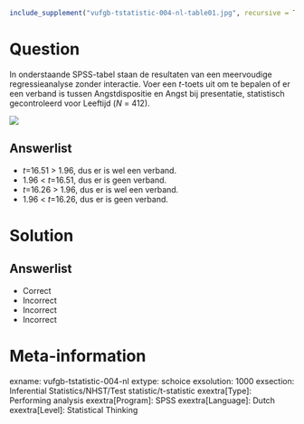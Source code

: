```r
include_supplement("vufgb-tstatistic-004-nl-table01.jpg", recursive = TRUE)
```

Question
========

In onderstaande SPSS-tabel staan de resultaten van een meervoudige regressieanalyse zonder interactie. Voer een *t*-toets uit om te bepalen of er een verband is tussen Angstdispositie en Angst bij presentatie, statistisch gecontroleerd voor Leeftijd (*N* = 412).

![](vufgb-tstatistic-004-nl-table01.jpg)
  
Answerlist
----------
* *t*=16.51 > 1.96, dus er is wel een verband.
* 1.96 < *t*=16.51, dus er is geen verband.
* *t*=16.26 > 1.96, dus er is wel een verband.
* 1.96 < *t*=16.26, dus er is geen verband.


Solution
========

Answerlist
----------
* Correct
* Incorrect
* Incorrect
* Incorrect

Meta-information
================
exname: vufgb-tstatistic-004-nl
extype: schoice
exsolution: 1000
exsection: Inferential Statistics/NHST/Test statistic/t-statistic
exextra[Type]: Performing analysis
exextra[Program]: SPSS
exextra[Language]: Dutch
exextra[Level]: Statistical Thinking
